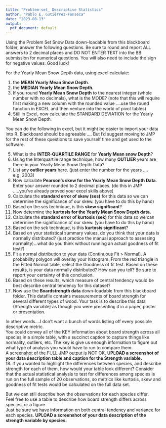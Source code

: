 ```yaml
---
title: "Problem-set_ Descriptive Statistics"
author: "Pablo E. Gutiérrez-Fonseca"
date: "2023-08-13"
output:
  pdf_document: default
---
```



Using the Problem Set Snow Data down-loadable from this blackboard folder, answer the
following questions. Be sure to round and report ALL answers to 2 decimal places and DO NOT
ENTER TEXT into the BB submission for numerical questions. You will also need to include
the sign for negative values. Good luck!  

For the Yearly Mean Snow Depth data, using excel calculate:  

1. the **MEAN Yearly Mean Snow Depth**.  
2. the **MEDIAN Yearly Mean Snow Depth**.  
3. If you round **Yearly Mean Snow Depth** to the nearest integer (whole number with no
decimals), what is the MODE? (note that this will require first making a new column
with the rounded value ....use the round function in EXCEL and then venture into the
world of pivot tables)  
4. Still in Excel, now calculate the STANDARD DEVIATION for the Yearly Mean Snow
Depth.  

You can do the following in excel, but it might be easier to import your data into R.
Blackboard should be agreeable …. But I’d suggest moving to JMP for the rest of these
questions to save yourself time and get used to the software.  

5. What is the **INTER-QUARTILE RANGE** for **Yearly Mean snow Depth**?  
6. Using the Interquartile range technique, how many **OUTLIER** years are there in your
Yearly Mean Snow Depth Data?  
7. List any **outlier years** here. (just enter the number for the years …. e.g. 2003)
8. Now calculate **Pearson's skew for the Yearly Mean Snow Depth Data**. Enter your
answer rounded to 2 decimal places. (do this in JMP .....you've already proved your excel
skills above)  
9. Calculate the **standard error of skew (ses)** for this data so we can determine the
significance of our skew. (you have to do this by hand)  
10. Based on the ses technique, is this **skew significant**?  
11. Now determine the **kurtosis for the Yearly Mean Snow Depth data**.   
12. Calculate the **standard error of kurtosis (sek)** for this data so we can determine the significance of our skew. (you have to do this by hand)  
13. Based on the sek technique, is this **kurtosis significant**?  
14. Based on your statistical summary values, do you think that your data is normally
distributed? (just practice the manual approach to assessing normality)…what do you
think without running an actual goodness of fit test?)  
15. Fit a normal distribution to your data (Continuous Fit > Normal). A probability polygon
will overlay your histogram. From the red triangle in the Fitted Normal table, select
the Goodness of fit test. Based on these results, is your data normally distributed? How
can you tell? Be sure to report your certainty of this conclusion.  
16. Based on these results, which measure of central tendency would be best describe central tendency for this dataset?  
17. Now use the **Boardstrength data** down-loadable from this blackboard folder. This
datafile contains measurements of board strength for several different types of
wood. Your task is to describe this data (Strength variable) as though you were
presenting it in a paper, poster or presentation.  

In other words....I don't want a bunch of words listing off every possible descriptive
metric.  
You could convey all of the KEY information about board strength across all species
in a simple table, with a succinct caption to capture things like normality, outliers, etc.
The key is give us enough information to figure out what type of analysis you would have
to run to compare them.  
A screenshot of the FULL JMP output is NOT OK.
**UPLOAD a screenshot of your data description table and caption for the Strength variable.**  
18. If you wanted to highlight the differences between species, and describe strength for
each of them, how would your table look different? Consider that the actual statistical
analysis to test for differences among species is run on the full sample of 20 observations, so metrics like kurtosis, skew and goodness of fit tests would be calculated on the full data set.  

But we can still describe how the observations for each species differ.  
Feel free to use a table to describe how board strength differs across species, or a figure.  
Just be sure we have information on both central tendency and variance for each species.
**UPLOAD a screenshot of your data description of the strength variable by species.**
